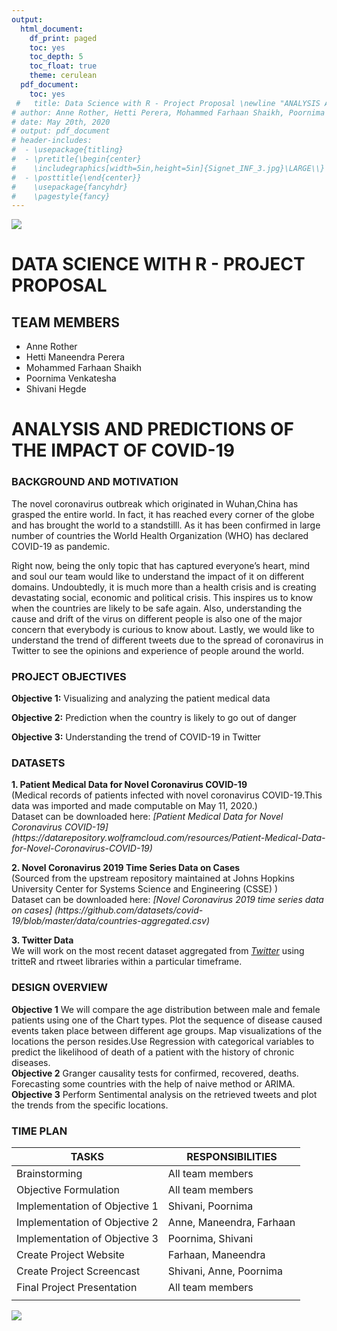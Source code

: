 ```yaml
---
output:
  html_document:
    df_print: paged
    toc: yes
    toc_depth: 5
    toc_float: true
    theme: cerulean
  pdf_document:
    toc: yes
 #   title: Data Science with R - Project Proposal \newline "ANALYSIS AND PREDICTIONS OF THE IMPACT OF  COVID-19"
# author: Anne Rother, Hetti Perera, Mohammed Farhaan Shaikh, Poornima Venkatesha, Shivani Hegde
# date: May 20th, 2020
# output: pdf_document
# header-includes:
#  - \usepackage{titling}
#  - \pretitle{\begin{center}
#    \includegraphics[width=5in,height=5in]{Signet_INF_3.jpg}\LARGE\\}
#  - \posttitle{\end{center}}
#    \usepackage{fancyhdr}
#    \pagestyle{fancy}
---
```

\newpage
![](/Users/shivanihegde/Desktop/R_Project1/MyFirstRepo/MyFirstRepo/Signet_INF_3.jpg)


# **DATA SCIENCE WITH R - PROJECT PROPOSAL**
## TEAM MEMBERS 
* Anne Rother
* Hetti Maneendra Perera
* Mohammed Farhaan Shaikh
* Poornima Venkatesha
* Shivani Hegde

# **ANALYSIS AND PREDICTIONS OF THE IMPACT OF COVID-19**


### BACKGROUND AND MOTIVATION 

The novel coronavirus outbreak which originated in Wuhan,China has grasped the entire world. In fact, it has reached every corner of the globe and has brought the world to a standstilll. As it has been confirmed in large number of countries the World Health Organization (WHO) has declared COVID-19 as pandemic.  

Right now, being the only topic that has captured everyone's heart, mind and soul our team would like to understand the impact of it on different domains. Undoubtedly, it is much more than a health crisis and is creating devastating social, economic and political crisis. This inspires us to know when the countries are likely to be safe again. Also, understanding the cause and drift of the virus on different people is also one of the major concern that everybody is curious to know about. Lastly, we would like to understand the trend of different tweets due to the spread of coronavirus in Twitter to see the opinions and experience of people around the world.




### PROJECT OBJECTIVES 
**Objective 1:** Visualizing and analyzing the patient medical data

**Objective 2:** Prediction when the country is likely to go out of danger

**Objective 3:** Understanding the trend of COVID-19 in Twitter

### DATASETS

**1. Patient Medical Data for Novel Coronavirus COVID-19**  
(Medical records of patients infected with novel coronavirus COVID-19.This data was imported and made computable on May 11, 2020.)  
Dataset can be downloaded here: 
*[Patient Medical Data for Novel Coronavirus COVID-19]  (https://datarepository.wolframcloud.com/resources/Patient-Medical-Data-for-Novel-Coronavirus-COVID-19)*

**2. Novel Coronavirus 2019 Time Series Data on Cases**   
(Sourced from the upstream repository maintained at Johns Hopkins University Center for Systems Science and Engineering (CSSE) )  
Dataset can be downloaded here:
*[Novel Coronavirus 2019 time series data on cases] (https://github.com/datasets/covid-19/blob/master/data/countries-aggregated.csv)*

**3. Twitter Data**  
We will work on the most recent dataset aggregated from *[Twitter](https://twitter.com/explore)* using tritteR and rtweet libraries within a particular timeframe. 

### DESIGN OVERVIEW
**Objective 1** We will compare the age distribution between male and female patients using one of the Chart types. Plot the sequence of disease caused events taken place between different age groups. Map visualizations of the locations the person resides.Use Regression with categorical variables to predict the likelihood of death of a patient with the history of chronic diseases.  
**Objective 2** Granger causality tests for confirmed, recovered, deaths. Forecasting some countries with the help of naive method or ARIMA.  
**Objective 3** Perform Sentimental analysis on the retrieved tweets and plot the trends from the specific locations.

### TIME PLAN

**TASKS**      | **RESPONSIBILITIES**      
---------------| -----------------
Brainstorming  | All team members
Objective Formulation        | All team members
Implementation of Objective 1  | Shivani, Poornima
Implementation of Objective 2 | Anne, Maneendra, Farhaan
Implementation of Objective 3  | Poornima, Shivani
Create Project Website | Farhaan, Maneendra
Create Project Screencast  | Shivani, Anne, Poornima
Final Project Presentation | All team members
|
![](/Users/shivanihegde/Desktop/R_Project1/MyFirstRepo/MyFirstRepo/Roadmap.png)